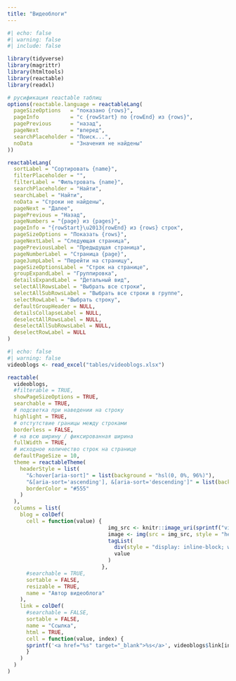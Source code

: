 ```yaml
---
title: "Видеоблоги"
---
```


::: {.column-page-inset-right}

```r
#| echo: false
#| warning: false
#| include: false

library(tidyverse)
library(magrittr)
library(htmltools)
library(reactable)
library(readxl)

# русификация reactable таблиц
options(reactable.language = reactableLang(
  pageSizeOptions   = "показано {rows}",
  pageInfo          = "с {rowStart} по {rowEnd} из {rows}",
  pagePrevious      = "назад",
  pageNext          = "вперед",
  searchPlaceholder = "Поиск...",
  noData            = "Значения не найдены"
))

reactableLang(
  sortLabel = "Сортировать {name}",
  filterPlaceholder = "",
  filterLabel = "Фильтровать {name}",
  searchPlaceholder = "Найти",
  searchLabel = "Найти",
  noData = "Строки не найдены",
  pageNext = "Далее",
  pagePrevious = "Назад",
  pageNumbers = "{page} из {pages}",
  pageInfo = "{rowStart}\u2013{rowEnd} из {rows} строк",
  pageSizeOptions = "Показать {rows}",
  pageNextLabel = "Следующая страница",
  pagePreviousLabel = "Предыдущая страница",
  pageNumberLabel = "Страница {page}",
  pageJumpLabel = "Перейти на страницу",
  pageSizeOptionsLabel = "Строк на странице",
  groupExpandLabel = "Группировка",
  detailsExpandLabel = "Детальный вид",
  selectAllRowsLabel = "Выбрать все строки",
  selectAllSubRowsLabel = "Выбрать все строки в группе",
  selectRowLabel = "Выбрать строку",
  defaultGroupHeader = NULL,
  detailsCollapseLabel = NULL,
  deselectAllRowsLabel = NULL,
  deselectAllSubRowsLabel = NULL,
  deselectRowLabel = NULL
)
```

```r
#| echo: false
#| warning: false
videoblogs <- read_excel("tables/videoblogs.xlsx")

reactable(
  videoblogs, 
  #filterable = TRUE, 
  showPageSizeOptions = TRUE,
  searchable = TRUE,
  # подсветка при наведении на строку
  highlight = TRUE,
  # отстутствие границы между строками
  borderless = FALSE,
  # на всю ширину / фиксированная ширина
  fullWidth = TRUE,
  # исходное количество строк на странице
  defaultPageSize = 10,
  theme = reactableTheme(
    headerStyle = list(
      "&:hover[aria-sort]" = list(background = "hsl(0, 0%, 96%)"),
      "&[aria-sort='ascending'], &[aria-sort='descending']" = list(background = "hsl(0, 0%, 96%)"),
      borderColor = "#555"
    )
  ),
  columns = list(
    blog = colDef(
      cell = function(value) {
                                img_src <- knitr::image_uri(sprintf("videoblog_images/%s.png", value))
                                image <- img(src = img_src, style = "height: 30px;", alt = value)
                                tagList(
                                  div(style = "display: inline-block; width: 45px", image),
                                  value
                                )
                              },
      #searchable = TRUE,
      sortable = FALSE,
      resizable = TRUE,
      name = "Автор видеоблога"
    ),
    link = colDef(
      #searchable = FALSE,
      sortable = FALSE,
      name = "Ссылка",
      html = TRUE, 
      cell = function(value, index) {
      sprintf('<a href="%s" target="_blank">%s</a>', videoblogs$link[index], value)
      }
    )
  )
)
```


:::